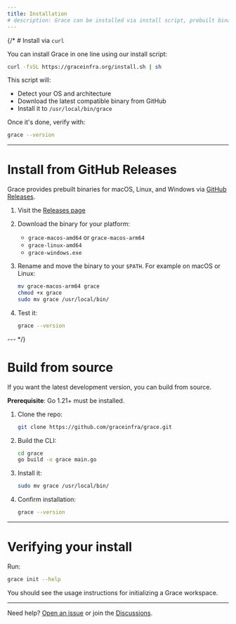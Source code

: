 ```yaml
---
title: Installation
# description: Grace can be installed via install script, prebuilt binaries, or built directly from source.
---
```


{/* # Install via `curl`

You can install Grace in one line using our install script:

```sh
curl -fsSL https://graceinfra.org/install.sh | sh
```

This script will:

- Detect your OS and architecture
- Download the latest compatible binary from GitHub
- Install it to `/usr/local/bin/grace`

Once it's done, verify with:

```sh
grace --version
```

---

# Install from GitHub Releases

Grace provides prebuilt binaries for macOS, Linux, and Windows via [GitHub Releases](https://github.com/graceinfra/grace/releases).

1. Visit the [Releases page](https://github.com/graceinfra/grace/releases)
2. Download the binary for your platform:
   - `grace-macos-amd64` or `grace-macos-arm64`
   - `grace-linux-amd64`
   - `grace-windows.exe`
3. Rename and move the binary to your `$PATH`. For example on macOS or Linux:

   ```sh
   mv grace-macos-arm64 grace
   chmod +x grace
   sudo mv grace /usr/local/bin/
   ```

4. Test it:

   ```sh
   grace --version
   ```

--- */}

# Build from source

If you want the latest development version, you can build from source.

**Prerequisite**: Go 1.21+ must be installed.

1. Clone the repo:

   ```sh
   git clone https://github.com/graceinfra/grace.git
   ```

2. Build the CLI:

   ```sh
   cd grace
   go build -o grace main.go
   ```

3. Install it:

   ```sh
   sudo mv grace /usr/local/bin/
   ```

4. Confirm installation:

   ```sh
   grace --version
   ```

---

# Verifying your install

Run:

```sh
grace init --help
```

You should see the usage instructions for initializing a Grace workspace.

---

Need help? [Open an issue](https://github.com/graceinfra/grace/issues) or join the [Discussions](https://github.com/graceinfra/grace/discussions).
